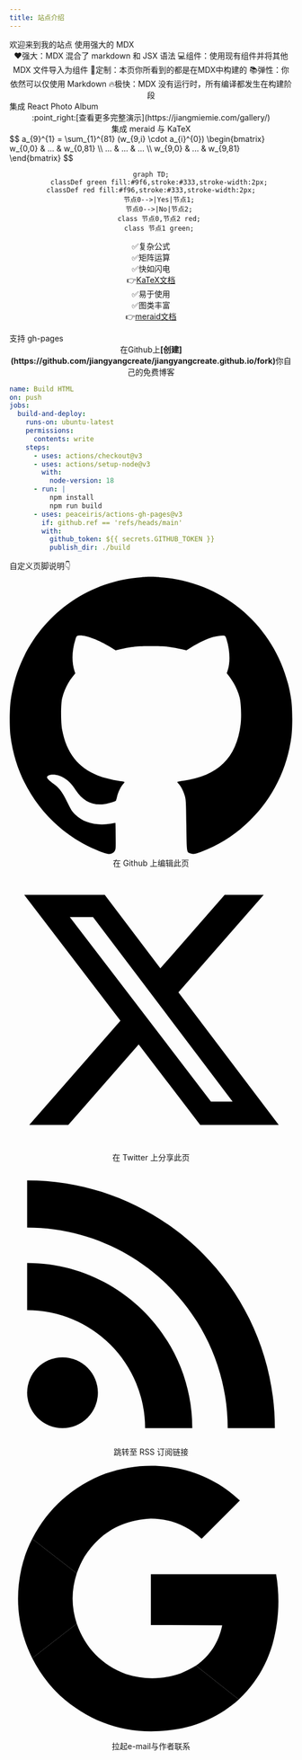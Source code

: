 ```yaml
---
title: 站点介绍
---
```


<CustomTitle  level="h1">
欢迎来到我的站点
</CustomTitle>

<CustomTitle>
  使用<Text color="#D8262C">强大</Text>的<Text color="#D8262C"> MD</Text><Text color="#00A3E9">X </Text>
</CustomTitle>

<Center>
❤️强大：MDX 混合了 markdown 和 JSX 语法  
💻组件：使用现有组件并将其他 MDX 文件导入为组件  
🔧定制：本页你所看到的都是在MDX中构建的     
📚弹性：你依然可以仅使用 Markdown    
🔥极快：MDX 没有运行时，所有编译都发生在构建阶段  
</Center>

<CustomTitle>
  集成 <Text color="#D8262C">React Photo Album</Text>
</CustomTitle>

<Center>
:point_right:[查看更多完整演示](https://jiangmiemie.com/gallery/)
</Center>

<PhotoAlbums/>

<Center>
<CustomTitle>
  集成 <Text color="#D8262C">meraid</Text> 与
  <Text color="#2e8555">KaTeX</Text>
</CustomTitle>
</Center>
$$
a_{9}^{1} = \sum_{1}^{81} (w_{9,i} \cdot a_{i}^{0})
\begin{bmatrix}
    w_{0,0} & ... & w_{0,81} \\
    ... & ... & ... \\
    w_{9,0} & ... & w_{9,81}
\end{bmatrix}
$$
<Center>

```mermaid
graph TD;
    classDef green fill:#9f6,stroke:#333,stroke-width:2px;
    classDef red fill:#f96,stroke:#333,stroke-width:2px;    
    节点0-->|Yes|节点1;
    节点0-->|No|节点2;
    class 节点0,节点2 red;
    class 节点1 green;
```

:white_check_mark:复杂公式  
:white_check_mark:矩阵运算  
:white_check_mark:快如闪电  
:point_right:[KaTeX文档](https://katex.org/)  
:white_check_mark:易于使用  
:white_check_mark:图类丰富  
:point_right:[meraid文档](https://mermaid.js.org/intro/)

</Center>


<CustomTitle>
  支持 <Text color="#D8262C">gh-pages</Text>
</CustomTitle>

<Center>
在Github上<b>[创建](https://github.com/jiangyangcreate/jiangyangcreate.github.io/fork)</b>你自己的免费博客
</Center>

```yml title=".github\workflows\updata.yml" showLineNumbers
name: Build HTML
on: push
jobs:
  build-and-deploy:
    runs-on: ubuntu-latest
    permissions:
      contents: write
    steps:
      - uses: actions/checkout@v3
      - uses: actions/setup-node@v3
        with:
          node-version: 18
      - run: |
          npm install
          npm run build
      - uses: peaceiris/actions-gh-pages@v3
        if: github.ref == 'refs/heads/main'
        with:
          github_token: ${{ secrets.GITHUB_TOKEN }}
          publish_dir: ./build
```

<CustomTitle>
  自定义页脚<Text color="#D8262C">说明</Text>👇
</CustomTitle>

<Center>
<svg version="1.1" xmlns="http://www.w3.org/2000/svg" x="0px" y="0px" viewBox="0 0 512 512" height={20} width={20} style={{ marginRight: 7 }}><g transform="translate(0.000000,512.000000) scale(0.100000,-0.100000)" fill="url(#grad1)" stroke="none"><path d="M2384 5060 c-1012 -69 -1891 -738 -2235 -1703 -53 -146 -102 -349 -125 -512 -23 -157 -25 -496 -5 -655 102 -816 575 -1526 1287 -1932 164 -94 418 -200 483 -202 51 -1 94 20 116 57 18 30 19 50 16 267 -1 129 -3 236 -4 236 -1 1 -38 -4 -82 -12 -263 -43 -497 16 -646 165 -58 58 -76 86 -134 206 -94 196 -149 271 -255 348 -78 56 -120 98 -120 119 0 50 121 67 217 30 125 -47 208 -119 299 -258 126 -191 284 -276 485 -261 77 6 233 49 245 68 3 6 13 38 20 71 19 80 68 181 110 228 40 45 44 42 -86 60 -103 14 -282 60 -368 94 -362 143 -571 410 -649 829 -25 134 -25 463 0 567 36 149 103 285 195 398 l43 53 -15 47 c-52 161 -46 370 16 564 20 61 24 67 54 73 107 20 352 -68 576 -206 l98 -61 87 20 c204 47 298 57 553 57 256 0 349 -10 553 -57 l88 -20 77 48 c153 96 304 167 407 193 85 21 159 31 191 25 28 -5 33 -12 52 -72 57 -178 67 -404 23 -542 l-21 -65 20 -25 c98 -121 175 -269 212 -409 26 -98 36 -348 19 -488 -74 -608 -407 -935 -1041 -1023 -120 -16 -118 -15 -83 -53 46 -48 90 -134 115 -223 20 -74 22 -106 27 -529 7 -492 5 -482 66 -507 47 -20 102 -13 200 26 348 135 622 311 884 569 417 410 679 942 752 1527 20 159 18 498 -5 655 -173 1219 -1151 2131 -2373 2215 -161 11 -175 11 -339 0z"/></g></svg>在 Github 上编辑此页  
</Center>

<Center>
<svg version="1.1" xmlns="http://www.w3.org/2000/svg" x="0px" y="0px" viewBox="0 0 24 24" height={20} width={20} style={{ marginRight: 7 }}><g fill="url(#grad1)"><path d="M18.244 2.25h3.308l-7.227 8.26 8.502 11.24H16.17l-5.214-6.817L4.99 21.75H1.68l7.73-8.835L1.254 2.25H8.08l4.713 6.231zm-1.161 17.52h1.833L7.084 4.126H5.117z"></path></g></svg>在 Twitter 上分享此页  
</Center>

<Center>
<svg version="1.1" xmlns="http://www.w3.org/2000/svg" x="0px" y="0px" viewBox="0 0 16 16" height={20} width={20} style={{ marginRight: 7 }}><g fill="url(#grad1)"><linearGradient id="grad1" x1="0%" y1="0%" x2="100%" y2="100%"><stop offset="0%" style={{ stopColor: "#D8262C", stopOpacity: 1 }} /><stop offset="100%" style={{ stopColor: "#E6B800", stopOpacity: 1 }} /></linearGradient><circle cx="3" cy="13" r="2"></circle><path d="M1 5.667v2.667A6.674 6.674 0 0 1 7.667 15h2.666c0-5.146-4.187-9.333-9.333-9.333z"></path><path d="M1 1v2.667C7.25 3.667 12.334 8.75 12.334 15H15C15 7.28 8.72 1 1 1z"></path></g></svg>跳转至 RSS 订阅链接
</Center>

<Center>
<svg version="1.1" xmlns="http://www.w3.org/2000/svg" x="0px" y="0px" viewBox="0 0 1024 1024" style={{ marginRight: 7, height: 20, width: 20 }}><g><path style={{ opacity: 0.996, fill: "url(#grad1)" }} d="M 243.5,420.5 C 189.523,379.185 135.857,337.518 82.5,295.5C 140.987,183.298 229.487,104.632 348,59.5C 432.42,30.213 518.587,23.713 606.5,40C 693.576,57.6997 769.243,96.6997 833.5,157C 787.833,202.667 742.167,248.333 696.5,294C 695.5,294.667 694.5,294.667 693.5,294C 642.378,246.775 581.711,222.942 511.5,222.5C 407.283,227.337 327.117,273.337 271,360.5C 259.938,379.624 250.771,399.624 243.5,420.5 Z"/></g><g><path style={{ opacity: 0.996, fill: "url(#grad1)" }} d="M 82.5,295.5 C 135.857,337.518 189.523,379.185 243.5,420.5C 223.5,481.168 223.5,541.835 243.5,602.5C 189.523,643.815 135.857,685.482 82.5,727.5C 31.7513,624.612 18.5846,516.945 43,404.5C 51.5465,366.35 64.7132,330.016 82.5,295.5 Z"/></g><g><path style={{ opacity: 0.998, fill: "url(#grad1)" }} d="M 829.5,876.5 C 777.833,835.833 726.167,795.167 674.5,754.5C 725.318,718.61 756.985,669.944 769.5,608.5C 683.503,607.5 597.503,607.167 511.5,607.5C 511.5,546.167 511.5,484.833 511.5,423.5C 662.5,423.5 813.5,423.5 964.5,423.5C 979.017,509.532 974.517,594.532 951,678.5C 928.206,755.703 887.706,821.703 829.5,876.5 Z"/></g><g><path style={{ opacity: 0.997, fill: "url(#grad1)" }} d="M 243.5,602.5 C 274.71,690.744 334.043,751.577 421.5,785C 487.78,805.861 553.78,804.861 619.5,782C 638.723,774.388 657.056,765.222 674.5,754.5C 726.167,795.167 777.833,835.833 829.5,876.5C 762.129,936.339 683.462,972.839 593.5,986C 437.233,1008.45 300.566,967.451 183.5,863C 141.888,823.583 108.222,778.416 82.5,727.5C 135.857,685.482 189.523,643.815 243.5,602.5 Z"/></g></svg>拉起e-mail与作者联系
</Center>